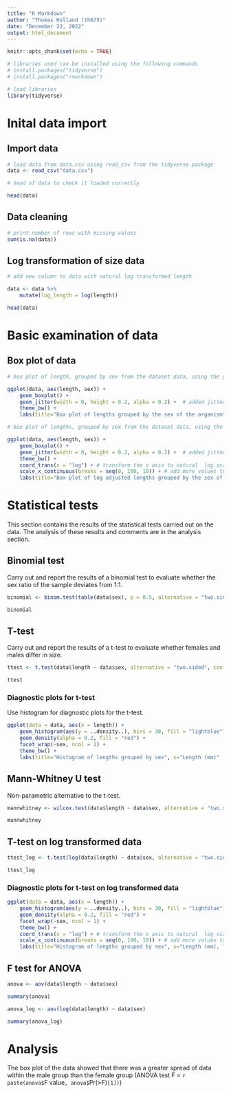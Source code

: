 ```yaml
---
title: "R Markdown"
author: "Thomas Holland (th675)"
date: "December 22, 2022"
output: html_document
---
```


```r
knitr::opts_chunk$set(echo = TRUE)

# libraries used can be installed using the following commands
# install.packages("tidyverse")
# install.packages("rmarkdown")

# load libraries
library(tidyverse)
```

# Inital data import

## Import data

```r
# load data from data.csv using read_csv from the tidyverse package
data <- read_csv("data.csv")

# head of data to check it loaded correctly

head(data)
```

## Data cleaning

```r
# print number of rows with missing values
sum(is.na(data))
```

## Log transformation of size data

```r
# add new column to data with natural log transformed length

data <- data %>% 
    mutate(log_length = log(length))

head(data)

```

# Basic examination of data

## Box plot of data

```r
# box plot of length, grouped by sex from the dataset data, using the ggplot2 package. 

ggplot(data, aes(length, sex)) + 
    geom_boxplot() + 
    geom_jitter(width = 0, height = 0.2, alpha = 0.2) +  # added jitter so overlapping points are visible
    theme_bw() +
    labs(title="Box plot of lengths grouped by the sex of the organism", x="Length (mm)" , y="Sex")
```

```r
# box plot of lengths, grouped by sex from the dataset data, using the ggplot2 package. Add x scale every 10 mm

ggplot(data, aes(length, sex)) + 
    geom_boxplot() + 
    geom_jitter(width = 0, height = 0.2, alpha = 0.2) +  # added jitter so overlapping points are visible
    theme_bw() +
    coord_trans(x = "log") + # transform the x axis to natural  log scale
    scale_x_continuous(breaks = seq(0, 100, 10)) + # add more values to the x axis
    labs(title="Box plot of log adjusted lengths grouped by the sex of the organism", x="Length (mm), log scale" , y="Sex")
```

# Statistical tests

This section contains the results of the statistical tests carried out on the data. The analysis of these results and comments are in the analysis section.

## Binomial test

Carry out and report the results of a binomial test to evaluate whether the sex ratio of the sample deviates from 1:1.

```r
binomial <- binom.test(table(data$sex), p = 0.5, alternative = "two.sided", conf.level = 0.95)

binomial
```

## T-test

Carry out and report the results of a t-test to evaluate whether females and males differ in size.

```r
ttest <- t.test(data$length ~ data$sex, alternative = "two.sided", conf.level = 0.95)

ttest
```

### Diagnostic plots for t-test

Use histogram for diagnostic plots for the t-test.

```r
ggplot(data = data, aes(x = length)) + 
    geom_histogram(aes(y = ..density..), bins = 30, fill = "lightblue") + 
    geom_density(alpha = 0.2, fill = "red") + 
    facet_wrap(~sex, ncol = 1) + 
    theme_bw() +
    labs(title="Histogram of lengths grouped by sex", x="Length (mm)" , y="Density")
```

## Mann-Whitney U test

Non-parametric alternative to the t-test.

```r
mannwhitney <- wilcox.test(data$length ~ data$sex, alternative = "two.sided", conf.level = 0.95)

mannwhitney
```

## T-test on log transformed data

```r
ttest_log <- t.test(log(data$length) ~ data$sex, alternative = "two.sided", conf.level = 0.95)

ttest_log
```

### Diagnostic plots for t-test on log transformed data

```r
ggplot(data = data, aes(x = length)) + 
    geom_histogram(aes(y = ..density..), bins = 30, fill = "lightblue") + 
    geom_density(alpha = 0.2, fill = "red") + 
    facet_wrap(~sex, ncol = 1) + 
    theme_bw() +
    coord_trans(x = "log") + # transform the x axis to natural  log scale
    scale_x_continuous(breaks = seq(0, 100, 10)) + # add more values to the x axis
    labs(title="Histogram of lengths grouped by sex", x="Length (mm), log scale" , y="Density")
```

## F test for ANOVA

```r
anova <- aov(data$length ~ data$sex)

summary(anova)
```

```r
anova_log <- aov(log(data$length) ~ data$sex)

summary(anova_log)
```

# Analysis

The box plot of the data showed that there was a greater spread of data within the male group than the female group (ANOVA test F = `r paste(anova$`F value`, anova$`Pr(>F)`[1])`)